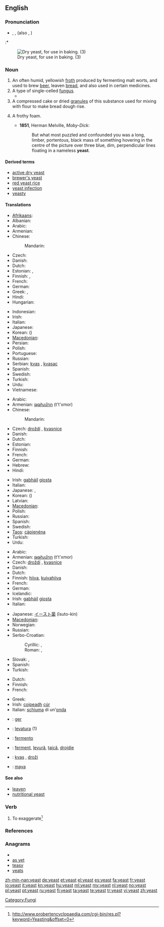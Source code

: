 {{wikipedia}}
==English==

===Pronunciation===
* {{enPR|yēst}}, {{IPA|/jiːst/}}, {{SAMPA|/ji:st/}} (also {{IPA|/iːst/}}, {{SAMPA|/iːst/}})
:* {{rhymes|iːst}}

[[Image:Dry yeast.jpg|thumb|right|Dry yeast, for use in baking. (3)]]

===Noun===
{{en-noun|s|-}}

# An often humid, yellowish [[froth]] produced by fermenting malt worts, and used to brew [[beer]], leaven [[bread]], and also used in certain medicines.
# A type of single-celled [[fungus]].
#* {{quote-book
|passage=A microscopical examination of the '''yeast''' taken from these rapid vigorous fermentations will only be able to give useful conclusions in one respect.
|page=17
|title=Practical Management of Pure Yeast: The Application and Examination of Brewery, Distillery, and Wine, Yeasts
|author=Alfred Peter Carlslund Jørgensen (R. Grey, translator)
|publisher=The Brewing trade review
|year=1903}}
# A compressed cake or dried [[granule]]s of this substance used for mixing with flour to make bread dough rise.
# {{figuratively}} A frothy foam.
#* '''1851''', Herman Melville, ''Moby-Dick'':
#*: But what most puzzled and confounded you was a long, limber, portentous, black mass of something hovering in the centre of the picture over three blue, dim, perpendicular lines floating in a nameless '''yeast'''.

====Derived terms====
* [[active dry yeast]]
* [[brewer's yeast]]
* [[red yeast rice]]
* [[yeast infection]]
* [[yeasty]]

====Translations====
{{trans-top|fungus}}
* [[Afrikaans]]: {{t-|af|gis|xs=Afrikaans}}
* Albanian: {{t-|sq|maja|xs=Albanian}}
* Arabic: {{t|ar|خميرة|f|tr=khamiira}}
* Armenian: {{t|hy|խմորիչ|tr=xmorič}}
* Chinese:
*: Mandarin: {{t|cmn|酵母|tr=xiàomǔ|sc=Hani}}
* Czech: {{t-|cs|kvasinka|f}}
* Danish: {{t-|da|gær|c}}
* Dutch: {{t+|nl|gist|m}}
* Estonian: {{t-|et|pärm}}, {{t-|et|pärmseened}}
* Finnish: {{t+|fi|hiiva}},  {{t|fi|hiivasieni}}
* French: {{t+|fr|levure|f}}
* German: {{t+|de|Hefe|f}}
* Greek: {{t+|el|μαγιά|f}}, {{t+|el|ζύμη|f}}
* Hindi: {{t-|hi|ख़मीर|m|tr=xamīr|xs=Hindi}}
* Hungarian: {{t+|hu|élesztő}}
{{trans-mid}}
* Indonesian: {{t|id|ragi|xs=Indonesian}}
* Irish: {{t-|ga|giosta|m|xs=Irish}}
* Italian: {{t+|it|lievito|m}}
* Japanese: {{t|ja|酵母|tr=kōbo}}
* Korean: {{t|ko|효모|tr=hyomo|sc=Hang}} ({{t|ko|酵母|sc=Hang}})
* [[Macedonian]]: {{t|mk|квасец|m|tr=kvásec}}
* Persian: {{t+|fa|مخمر|xs=Persian}}
* Polish: {{t+|pl|drożdże|f|p}}
* Portuguese: {{t+|pt|fermento}}
* Russian: {{t+|ru|дрожжи|f|p|tr=dróžži}}
* Serbian: [[kvas]] {{m}}, [[kvasac]] {{m}}
* Spanish: {{t-|es|levadura|f}}
* Swedish: {{t+|sv|jäst}}
* Turkish: {{t+|tr|maya}}
* Urdu: {{t-|ur|خمیر|m|tr=xamīr|xs=Urdu}}
* Vietnamese: {{t+|vi|men|xs=Vietnamese}}
{{trans-bottom}}

{{trans-top|froth used in medicine, baking and brewing}}
* Arabic: {{t|ar|خميرة|f|tr=khamiira}}
* Armenian: [[թթխմոր]] (t't'xmor)
* Chinese:
*: Mandarin: {{t|cmn|酵母|tr=xiàomǔ|sc=Hani}}
* Czech: [[droždí]] {{n}}, [[kvasnice]] {{f|p}}
* Danish: {{t-|da|gær|c}}
* Dutch: {{t+|nl|gist|m}}
* Estonian: {{t-|et|pärm}}
* Finnish: {{t+|fi|hiiva}}
* French: {{t+|fr|levure|f}}
* German: {{t+|de|Hefe|f}}
* Hebrew: {{t+|he|שמרים}}
* Hindi: {{t-|hi|ख़मीर|m|tr=xamīr|xs=Hindi}}
{{trans-mid}}
* Irish: [[gabháil]] {{f}} [[giosta]] {{m}}
* Italian: {{t+|it|lievito|m}}
* Japanese: {{t|ja|酵母|tr=kōbo}}, {{t|ja|イースト|tr=īsuto}}
* Korean: {{t|ko|효모|tr=hyomo|sc=Hang}} ({{t|ko|酵母|sc=Hang}})
* Latvian: {{t+|lv|raugs|f|xs=Latvian}}
* [[Macedonian]]: {{t|mk|квасец|m|tr=kvásec}}
* Polish: {{t+|pl|drożdże|f|p}}
* Russian: {{t+|ru|дрожжи|f|p|tr=dróžži}}
* Spanish: {{t-|es|levadura|f}}
* Swedish: {{t+|sv|jäst}}
* [[Taos]]: [[cą̀pienéna]]
* Turkish: {{t+|tr|maya}}
* Urdu: {{t-|ur|خمیر|m|tr=xamīr|xs=Urdu}}
{{trans-bottom}}

{{trans-top|cake or dried granules used to make bread dough rise}}
* Arabic: {{t|ar|خميرة|f|tr=khamiira}}
* Armenian: [[թթխմոր]] (t't'xmor)
* Czech: [[droždí]] {{n}}, [[kvasnice]] {{f|p}}
* Danish: {{t-|da|gær|c}}
* Dutch: {{t+|nl|gist|m}}
* Finnish: [[hiiva]], [[kuivahiiva]]
* French: {{t+|fr|levure|f}}
* German: {{t+|de|Hefe|f}}
* Icelandic: {{t-|is|ger|n}}
* Irish: [[gabháil]] {{f}} [[giosta]] {{m}}
* Italian: {{t+|it|lievito|m}}
{{trans-mid}}
* Japanese: [[イースト菌]] (īsuto-kin)
* [[Macedonian]]: {{t|mk|квасец|m|tr=kvásec}}
* Norwegian: {{qualifier|no gender}} {{t+|no|gjær}}
* Russian: {{t+|ru|дрожжи|f|p|tr=dróžži}}
* Serbo-Croatian:
*: Cyrillic: {{tø|sh|квасац|m|sc=Cyrl|xs=Serbo-Croatian}}, {{tø|sh|герма|f|sc=Cyrl|xs=Serbo-Croatian}}
*: Roman: {{tø|sh|kvasac|m|xs=Serbo-Croatian}}, {{tø|sh|germa|f|xs=Serbo-Croatian}}
* Slovak: {{t|sk|kvasnice}},  {{t|sk|droždie|n}}
* Spanish: {{t-|es|levadura|f}}
* Turkish: {{t+|tr|maya}}
{{trans-bottom}}

{{trans-top|frothy foam on sea waves}}
* Dutch: {{t+|nl|schuim|n}}
* Finnish: {{t+|fi|vaahto}}
* French: {{t+|fr|écume|f}}
{{trans-mid}}
* Greek: {{t+|el|μαγιά|f}}
* Irish: [[coipeadh]] {{m}} [[cúr]] {{m}}
* Italian: [[schiuma]] di un'[[onda]] {{f}}
{{trans-bottom}}

{{checktrans-top}}
* {{ttbc|Faroese}}: [[ger]]
* {{ttbc|Interlingua}}: [[levatura]] (1)
* {{ttbc|Portuguese}}: [[fermento]] {{m}}
{{trans-mid}}
* {{ttbc|Romanian}}: [[ferment]], [[levură]], [[ţaică]], [[drojdie]]
* {{ttbc|Slovene}}: [[kvas]] {{m}}, [[droži]] {{f|p}}
* {{ttbc|Turkish}}: [[maya]]
{{trans-bottom}}

====See also====
* [[leaven]]
* [[nutritional yeast]]

===Verb===
{{en-verb|s|-}}

# {{AAVE|slang}} To exaggerate<ref>http://www.probertencyclopaedia.com/cgi-bin/res.pl?keyword=Yeasting&offset=0</ref>

===References===
<references/>

===Anagrams===
* {{alphagram|aesty}}
* [[as yet#English|as yet]]
* [[teasy#English|teasy]]
* [[yeats#English|yeats]]

[[Category:Fungi]]

[[zh-min-nan:yeast]]
[[de:yeast]]
[[et:yeast]]
[[el:yeast]]
[[es:yeast]]
[[fa:yeast]]
[[fr:yeast]]
[[io:yeast]]
[[it:yeast]]
[[kn:yeast]]
[[hu:yeast]]
[[ml:yeast]]
[[my:yeast]]
[[nl:yeast]]
[[no:yeast]]
[[pl:yeast]]
[[pt:yeast]]
[[ru:yeast]]
[[fi:yeast]]
[[ta:yeast]]
[[te:yeast]]
[[tr:yeast]]
[[vi:yeast]]
[[zh:yeast]]